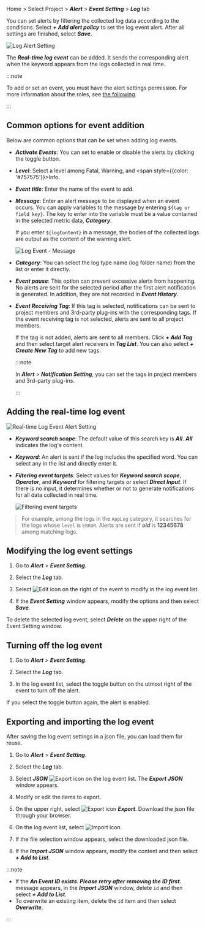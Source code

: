 Home > Select Project > **_Alert_** > **_Event Setting_** > **_Log_** tab

You can set alerts by filtering the collected log data according to the conditions. Select **_+ Add alert policy_** to set the log event alert. After all settings are finished, select **_Save_**.

![Log Alert Setting](/img/log-alert-event-setting-remove-ce.png)

The **_Real-time log event_** can be added. It sends the corresponding alert when the keyword appears from the logs collected in real time.

<!-- >
![로그 경고 알림](/img/set-event-log-main.png)

추가할 수 있는 로그 이벤트 다음과 같습니다.

* ***실시간 로그 이벤트***: 실시간으로 수집한 로그에서 키워드가 등장하면 경고 알림을 보냅니다.

* ***복합 로그 이벤트***: 최근에 수집한 로그 중 일정 조건을 만족하는 로그가 일정 개수 이상 수집한 경우에 경고 알림을 보냅니다.

-->

:::note

To add or set an event, you must have the alert settings permission. For more information about the roles, see [the following](../project/project-structure).

:::

## Common options for event addition

Below are common options that can be set when adding log events.

- **_Activate Events_**: You can set to enable or disable the alerts by clicking the toggle button.

- **_Level_**: Select a level among <span class='vslow'>Fatal</span>, <span class='slow'>Warning</span>, and <span style={{color: '#757575'}}>Info</span>.

- **_Event title_**: Enter the name of the event to add.

- **_Message_**: Enter an alert message to be displayed when an event occurs. You can apply variables to the message by entering `${tag or field key}`. The key to enter into the variable must be a value contained in the selected metric data, **_Category_**.

  If you enter `${logContent}` in a message, the bodies of the collected logs are output as the content of the warning alert.

  ![Log Event - Message](/img/set-event-log-message.png)

- **_Category_**: You can select the log type name (log folder name) from the list or enter it directly.

- **_Event pause_**: This option can prevent excessive alerts from happening. No alerts are sent for the selected period after the first alert notification is generated. In addition, they are not recorded in **_Event History_**.

- **_Event Receiving Tag_**: If this tag is selected, notifications can be sent to project members and 3rd-party plug-ins with the corresponding tags. If the event receiving tag is not selected, alerts are sent to all project members.

  If the tag is not added, alerts are sent to all members. Click **_+ Add Tag_** and then select target alert receivers in **_Tag List_**. You can also select **_+ Create New Tag_** to add new tags.

  :::note

  In **_Alert_** > **_Notification Setting_**, you can set the tags in project members and 3rd-party plug-ins.

  :::

## Adding the real-time log event

![Real-time Log Event Alert Setting](/img/set-event-log.png)

- **_Keyword search scope_**: The default value of this search key is **_All_**. **_All_** indicates the log's content.

- **_Keyword_**: An alert is sent if the log includes the specified word. You can select any in the list and directly enter it.

- **_Filtering event targets_**: Select values for **_Keyword search scope_**, **_Operator_**, and **_Keyword_** for filtering targets or select **_Direct Input_**. If there is no input, it determines whether or not to generate notifications for all data collected in real time.

  ![Filtering event targets](/img/set-event-log-filter.png)

> For example, among the logs in the `AppLog` category, it searches for the logs whose `level` is `ERROR`. Alerts are sent if **_oid_** is **12345678** among matching logs.

<!-- >

## 복합 로그 이벤트 추가

![복합 로그 이벤트 경고 알림 설정](/img/set-event-complex-log.png)

* ***이벤트 발행 조건***

  * ***키워드 검색 범위***에서 이벤트 발생 조건 대상을 선택할 수 있습니다. 선택한 ***키워드 검색 범위***에 해당하는 키워드를 선택할 수 있습니다.
  * ***키워드 검색 범위***가 동일한 항목을 추가할 경우 'OR' 조건으로, 다른 항목을 추가할 경우 'AND' 조건으로 동작합니다. 
  * ***제외*** 체크 박스를 선택해 선택한 키워드를 이벤트 발행 조건에서 제외할 수 있습니다.
  * ***+ 추가***를 선택해 여러개의 이벤트 발행 조건을 추가 또는 제외 설정할 수 있습니다.

* ***데이터 조회 범위***: 선택한 시간동안 수집한 로그를 조회합니다. 데이터 조회 시간을 5분으로 선택하면 최근 5분 동안 수집한 데이터를 조회해서 이벤트 발생 조건을 확인합니다.

* ***이벤트 발행 조건***: 이벤트가 입력한 횟수와 선택한 연산자의 조건과 같이 발생할 때 경고 알림을 보냅니다.

> 예시, `AppLog` 카테고리의 로그 중 `조건 입력`에 해당하는 로그를 필터링 합니다. 조건 입력에서 `제외`를 체크한 경우 해당 조건으로 찾은 로그를 제외하겠다는 의미입니다. 따라서 `level`이 `ERROR`인 로그는 제외합니다. 최근 10분 동안 수집한 로그 중 이벤트가 `5`보다 작을 경우 경고 알림을 보냅니다.

-->

## Modifying the log event settings

1. Go to **_Alert_** > **_Event Setting_**.

2. Select the **_Log_** tab.

3. Select ![Edit icon](/img/ico-edit.svg) on the right of the event to modify in the log event list.

4. If the **_Event Setting_** window appears, modify the options and then select **_Save_**.

To delete the selected log event, select **_Delete_** on the upper right of the Event Setting window.

## Turning off the log event

1. Go to **_Alert_** > **_Event Setting_**.

2. Select the **_Log_** tab.

3. In the log event list, select the toggle button on the utmost right of the event to turn off the alert. 

If you select the toggle button again, the alert is enabled.

## Exporting and importing the log event

After saving the log event settings in a json file, you can load them for reuse.

1. Go to **_Alert_** > **_Event Setting_**.

2. Select the **_Log_** tab.

3. Select **_JSON_** ![Export icon](/img/ico-export.svg) on the log event list. The **_Export JSON_** window appears.

4. Modify or edit the items to export.

5. On the upper right, select ![Export icon](/img/ico-export.svg) **_Export_**. Download the json file through your browser.

6. On the log event list, select ![Import icon](/img/ico-import.svg).

7. If the file selection window appears, select the downloaded json file.

8. If the **_Import JSON_** window appears, modify the content and then select **_+ Add to List_**.

:::note

- If the **_An Event ID exists. Please retry after removing the ID first._** message appears, in the **_Import JSON_** window, delete `id` and then select **_+ Add to List_**.
- To overwrite an existing item, delete the `id` item and then select **_Overwrite_**.

:::
